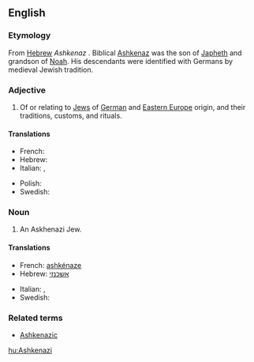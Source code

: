 ==English==
{{wikipedia}}

===Etymology===
From [[Hebrew]] ''Ashkenaz'' {{rfscript|und|sc=Hebr}}. Biblical [[w:Ashkenaz|Ashkenaz]] was the son of [[Japheth]] and grandson of [[Noah]]. His descendants were identified with Germans by medieval Jewish tradition.

===Adjective===
{{en-adj}}

# Of or relating to [[Jew]]s of [[German]] and [[Eastern Europe]] origin, and their traditions, customs, and rituals.

====Translations====
{{trans-top|of, or relating to Jews from Germany or Eastern Europe}}
* French: {{t+|fr|ashkénaze}}
* Hebrew: {{t+|he|אשכנזי}}
* Italian: {{t|it|ashkenazita}},  {{t|it|askenazita}}
{{trans-mid}}
* Polish: {{t+|pl|aszkenazyjski}}
* Swedish: {{t|sv|ashkenazisk}}
{{trans-bottom}}

===Noun===
{{en-noun|Ashkenazim}}

# An Askhenazi Jew.

====Translations====
{{trans-top|Jew from Germany or Eastern Europe}}
* French: [[ashkénaze]]
* Hebrew: [[אשכנזי]]
{{trans-mid}}
* Italian: {{t|it|ashkenazita|m|f}},  {{t|it|askenazita|m|f}}
* Swedish: {{t|sv|ashkenazisk jude}}
{{trans-bottom}}

===Related terms===
* [[Ashkenazic]]

[[hu:Ashkenazi]]